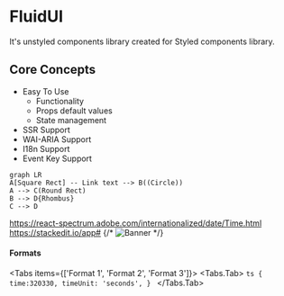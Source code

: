# FluidUI

It's unstyled components library created for Styled components library.

## Core Concepts

- Easy To Use
  - Functionality
  - Props default values
  - State management
- SSR Support
- WAI-ARIA Support
- I18n Support
- Event Key Support

```mermaid
graph LR
A[Square Rect] -- Link text --> B((Circle))
A --> C(Round Rect)
B --> D{Rhombus}
C --> D
```

https://react-spectrum.adobe.com/internationalized/date/Time.html https://stackedit.io/app#
{/* ![Banner]("/constr.png") */}

#### Formats

<Tabs items={['Format 1', 'Format 2', 'Format 3']}>
    <Tabs.Tab>
        ```ts
            {
                time:320330,
                timeUnit: 'seconds',
            }
        ```
    </Tabs.Tab>
</Tabs>
